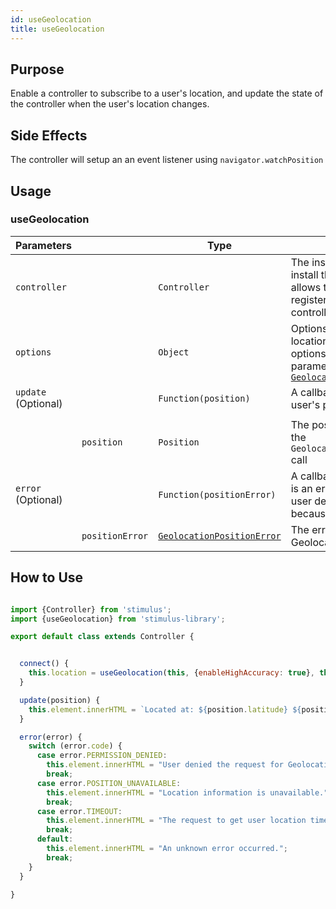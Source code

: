 ```yaml
---
id: useGeolocation
title: useGeolocation
---
```


## Purpose

Enable a controller to subscribe to a user's location, and update the state of the controller when the user's location changes.

## Side Effects

The controller will setup an an event listener using `navigator.watchPosition`

## Usage

### useGeolocation
| Parameters          |                 | Type                                                                                                    | Purpose                                                                                                                                                                                                                                    | Default |
|---------------------|-----------------|---------------------------------------------------------------------------------------------------------|--------------------------------------------------------------------------------------------------------------------------------------------------------------------------------------------------------------------------------------------|---------|
| `controller`        |                 | `Controller`                                                                                            | The instance of the controller to install the behaviour on. This allows the mixin to automatically register cleanup on the controller's `disconnect`.                                                                                      | `this`  |
| `options`           |                 | `Object`                                                                                                | Options to modify how the location data is polled. Any of the options allowed by the `options` parameter accepted by [`Geolocation.getCurrentPosition()`](https://developer.mozilla.org/en-US/docs/Web/API/Geolocation/getCurrentPosition) | `-`     |
| `update` (Optional) |                 | `Function(position)`                                                                                    | A callback that is fired when the user's position updates                                                                                                                                                                                  | `-`     |
|                     |                 |                                                                                                         |                                                                                                                                                                                                                                            |         |
|                     | `position`      | `Position`                                                                                              | The position object returned by the `Geolocation.getCurrentPosition()` call                                                                                                                                                                | `-`     |
| `error` (Optional)  |                 | `Function(positionError)`                                                                               | A callback that is fired when there is an error, either because the user denied permission or because of a bad GPS signal                                                                                                                  | `-`     |
|                     | `positionError` | [`GeolocationPositionError`](https://developer.mozilla.org/en-US/docs/Web/API/GeolocationPositionError) | The error object raised by the Geolocation service                                                                                                                                                                                         | `-`     |


## How to Use

```js

import {Controller} from 'stimulus';
import {useGeolocation} from 'stimulus-library';

export default class extends Controller {


  connect() {
    this.location = useGeolocation(this, {enableHighAccuracy: true}, this.update, this.error);
  }

  update(position) {
    this.element.innerHTML = `Located at: ${position.latitude} ${position.longitude}`;
  }

  error(error) {
    switch (error.code) {
      case error.PERMISSION_DENIED:
        this.element.innerHTML = "User denied the request for Geolocation.";
        break;
      case error.POSITION_UNAVAILABLE:
        this.element.innerHTML = "Location information is unavailable.";
        break;
      case error.TIMEOUT:
        this.element.innerHTML = "The request to get user location timed out.";
        break;
      default:
        this.element.innerHTML = "An unknown error occurred.";
        break;
    }
  }

}

```